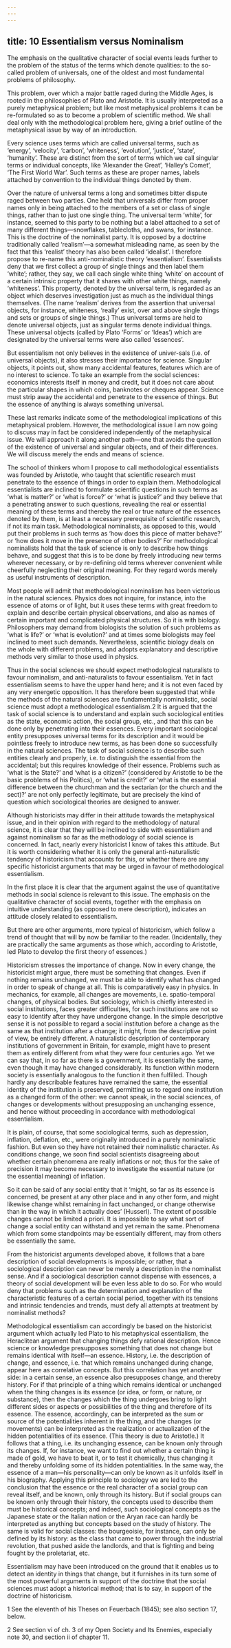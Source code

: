```yaml
---
---
---
```

title: 10 Essentialism versus Nominalism
---





The emphasis on the qualitative character of social events leads further to the problem of the status of the terms which denote qualities: to the so-called problem of universals, one of the oldest and most fundamental problems of philosophy.

This problem, over which a major battle raged during the Middle Ages, is rooted in the philosophies of Plato and Aristotle. It is usually interpreted as a purely metaphysical problem; but like most metaphysical problems it can be re-formulated so as to become a problem of scientific method. We shall deal only with the methodological problem here, giving a brief outline of the metaphysical issue by way of an introduction.

Every science uses terms which are called universal terms, such as ‘energy’, ‘velocity’, ‘carbon’, ‘whiteness’, ‘evolution’, ‘justice’, ‘state’, ‘humanity’. These are distinct from the sort of terms which we call singular terms or individual concepts, like ‘Alexander the Great’, ‘Halley’s Comet’, ‘The First World War’. Such terms as these are proper names, labels attached by convention to the individual things denoted by them.

Over the nature of universal terms a long and sometimes bitter dispute raged between two parties. One held that universals differ from proper names only in being attached to the members of a set or class of single things, rather than to just one single thing. The universal term ‘white’, for instance, seemed to this party to be nothing but a label attached to a set of many different things—snowflakes, tablecloths, and swans, for instance. This is the doctrine of the nominalist party. It is opposed by a doctrine traditionally called ‘realism’—a somewhat misleading name, as seen by the fact that this ‘realist’ theory has also been called ‘idealist’. I therefore propose to re-name this anti-nominalistic theory ‘essentialism’. Essentialists deny that we first collect a group of single things and then label them ‘white’; rather, they say, we call each single white thing ‘white’ on account of a certain intrinsic property that it shares with other white things, namely ‘whiteness’. This property, denoted by the universal term, is regarded as an object which deserves investigation just as much as the individual things themselves. (The name ‘realism’ derives from the assertion that universal objects, for instance, whiteness, ‘really’ exist, over and above single things and sets or groups of single things.) Thus universal terms are held to denote universal objects, just as singular terms denote individual things. These universal objects (called by Plato ‘Forms’ or ‘Ideas’) which are designated by the universal terms were also called ‘essences’.

But essentialism not only believes in the existence of univer-sals (i.e. of universal objects), it also stresses their importance for science. Singular objects, it points out, show many accidental features, features which are of no interest to science. To take an example from the social sciences: economics interests itself in money and credit, but it does not care about the particular shapes in which coins, banknotes or cheques appear. Science must strip away the accidental and penetrate to the essence of things. But the essence of anything is always something universal.

These last remarks indicate some of the methodological implications of this metaphysical problem. However, the methodological issue I am now going to discuss may in fact be considered independently of the metaphysical issue. We will approach it along another path—one that avoids the question of the existence of universal and singular objects, and of their differences. We will discuss merely the ends and means of science.

The school of thinkers whom I propose to call methodological essentialists was founded by Aristotle, who taught that scientific research must penetrate to the essence of things in order to explain them. Methodological essentialists are inclined to formulate scientific questions in such terms as ‘what is matter?’ or ‘what is force?’ or ‘what is justice?’ and they believe that a penetrating answer to such questions, revealing the real or essential meaning of these terms and thereby the real or true nature of the essences denoted by them, is at least a necessary prerequisite of scientific research, if not its main task. Methodological nominalists, as opposed to this, would put their problems in such terms as ‘how does this piece of matter behave?’ or ‘how does it move in the presence of other bodies?’ For methodological nominalists hold that the task of science is only to describe how things behave, and suggest that this is to be done by freely introducing new terms wherever necessary, or by re-defining old terms wherever convenient while cheerfully neglecting their original meaning. For they regard words merely as useful instruments of description.

Most people will admit that methodological nominalism has been victorious in the natural sciences. Physics does not inquire, for instance, into the essence of atoms or of light, but it uses these terms with great freedom to explain and describe certain physical observations, and also as names of certain important and complicated physical structures. So it is with biology. Philosophers may demand from biologists the solution of such problems as ‘what is life?’ or ‘what is evolution?’ and at times some biologists may feel inclined to meet such demands. Nevertheless, scientific biology deals on the whole with different problems, and adopts explanatory and descriptive methods very similar to those used in physics.

Thus in the social sciences we should expect methodological naturalists to favour nominalism, and anti-naturalists to favour essentialism. Yet in fact essentialism seems to have the upper hand here; and it is not even faced by any very energetic opposition. It has therefore been suggested that while the methods of the natural sciences are fundamentally nominalistic, social science must adopt a methodological essentialism.2 It is argued that the task of social science is to understand and explain such sociological entities as the state, economic action, the social group, etc., and that this can be done only by penetrating into their essences. Every important sociological entity presupposes universal terms for its description and it would be pointless freely to introduce new terms, as has been done so successfully in the natural sciences. The task of social science is to describe such entities clearly and properly, i.e. to distinguish the essential from the accidental; but this requires knowledge of their essence. Problems such as ‘what is the State?’ and ‘what is a citizen?’ (considered by Aristotle to be the basic problems of his Politics), or ‘what is credit?’ or ‘what is the essential difference between the churchman and the sectarian (or the church and the sect)?’ are not only perfectly legitimate, but are precisely the kind of question which sociological theories are designed to answer.

Although historicists may differ in their attitude towards the metaphysical issue, and in their opinion with regard to the methodology of natural science, it is clear that they will be inclined to side with essentialism and against nominalism so far as the methodology of social science is concerned. In fact, nearly every historicist I know of takes this attitude. But it is worth considering whether it is only the general anti-naturalistic tendency of historicism that accounts for this, or whether there are any specific historicist arguments that may be urged in favour of methodological essentialism.

In the first place it is clear that the argument against the use of quantitative methods in social science is relevant to this issue. The emphasis on the qualitative character of social events, together with the emphasis on intuitive understanding (as opposed to mere description), indicates an attitude closely related to essentialism.

But there are other arguments, more typical of historicism, which follow a trend of thought that will by now be familiar to the reader. (Incidentally, they are practically the same arguments as those which, according to Aristotle, led Plato to develop the first theory of essences.)

Historicism stresses the importance of change. Now in every change, the historicist might argue, there must be something that changes. Even if nothing remains unchanged, we must be able to identify what has changed in order to speak of change at all. This is comparatively easy in physics. In mechanics, for example, all changes are movements, i.e. spatio-temporal changes, of physical bodies. But sociology, which is chiefly interested in social institutions, faces greater difficulties, for such institutions are not so easy to identify after they have undergone change. In the simple descriptive sense it is not possible to regard a social institution before a change as the same as that institution after a change; it might, from the descriptive point of view, be entirely different. A naturalistic description of contemporary institutions of government in Britain, for example, might have to present them as entirely different from what they were four centuries ago. Yet we can say that, in so far as there is a government, it is essentially the same, even though it may have changed considerably. Its function within modern society is essentially analogous to the function it then fulfilled. Though hardly any describable features have remained the same, the essential identity of the institution is preserved, permitting us to regard one institution as a changed form of the other: we cannot speak, in the social sciences, of changes or developments without presupposing an unchanging essence, and hence without proceeding in accordance with methodological essentialism.

It is plain, of course, that some sociological terms, such as depression, inflation, deflation, etc., were originally introduced in a purely nominalistic fashion. But even so they have not retained their nominalistic character. As conditions change, we soon find social scientists disagreeing about whether certain phenomena are really inflations or not; thus for the sake of precision it may become necessary to investigate the essential nature (or the essential meaning) of inflation.

So it can be said of any social entity that it ‘might, so far as its essence is concerned, be present at any other place and in any other form, and might likewise change whilst remaining in fact unchanged, or change otherwise than in the way in which it actually does’ (Husserl). The extent of possible changes cannot be limited a priori. It is impossible to say what sort of change a social entity can withstand and yet remain the same. Phenomena which from some standpoints may be essentially different, may from others be essentially the same.

From the historicist arguments developed above, it follows that a bare description of social developments is impossible; or rather, that a sociological description can never be merely a description in the nominalist sense. And if a sociological description cannot dispense with essences, a theory of social development will be even less able to do so. For who would deny that problems such as the determination and explanation of the characteristic features of a certain social period, together with its tensions and intrinsic tendencies and trends, must defy all attempts at treatment by nominalist methods?

Methodological essentialism can accordingly be based on the historicist argument which actually led Plato to his metaphysical essentialism, the Heraclitean argument that changing things defy rational description. Hence science or knowledge presupposes something that does not change but remains identical with itself—an essence. History, i.e. the description of change, and essence, i.e. that which remains unchanged during change, appear here as correlative concepts. But this correlation has yet another side: in a certain sense, an essence also presupposes change, and thereby history. For if that principle of a thing which remains identical or unchanged when the thing changes is its essence (or idea, or form, or nature, or substance), then the changes which the thing undergoes bring to light different sides or aspects or possibilities of the thing and therefore of its essence. The essence, accordingly, can be interpreted as the sum or source of the potentialities inherent in the thing, and the changes (or movements) can be interpreted as the realization or actualization of the hidden potentialities of its essence. (This theory is due to Aristotle.) It follows that a thing, i.e. its unchanging essence, can be known only through its changes. If, for instance, we want to find out whether a certain thing is made of gold, we have to beat it, or to test it chemically, thus changing it and thereby unfolding some of its hidden potentialities. In the same way, the essence of a man—his personality—can only be known as it unfolds itself in his biography. Applying this principle to sociology we are led to the conclusion that the essence or the real character of a social group can reveal itself, and be known, only through its history. But if social groups can be known only through their history, the concepts used to describe them must be historical concepts; and indeed, such sociological concepts as the Japanese state or the Italian nation or the Aryan race can hardly be interpreted as anything but concepts based on the study of history. The same is valid for social classes: the bourgeoisie, for instance, can only be defined by its history: as the class that came to power through the industrial revolution, that pushed aside the landlords, and that is fighting and being fought by the proletariat, etc.

Essentialism may have been introduced on the ground that it enables us to detect an identity in things that change, but it furnishes in its turn some of the most powerful arguments in support of the doctrine that the social sciences must adopt a historical method; that is to say, in support of the doctrine of historicism.

1 See the eleventh of his Theses on Feuerbach (1845); see also section 17, below.

2 See section vi of ch. 3 of my Open Society and Its Enemies, especially note 30, and section ii of chapter 11.